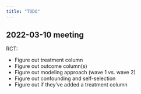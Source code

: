 ```yaml
---
title: "TODO"
---
```


## 2022-03-10 meeting

RCT: 

- Figure out treatment column
- Figure out outcome column(s)
- Figure out modeling approach (wave 1 vs. wave 2)
- Figure out confounding and self-selection
- Figure out if they've added a treatment column
